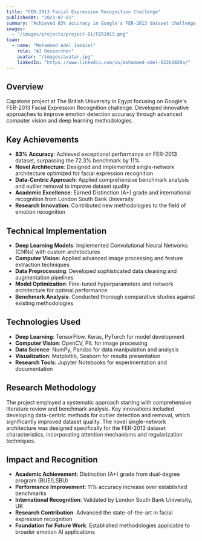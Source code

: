 ```yaml
---
title: "FER-2013 Facial Expression Recognition Challenge"
publishedAt: "2023-07-01"
summary: "Achieved 83% accuracy in Google's FER-2013 dataset challenge using novel single-network architecture, representing 11% improvement over benchmark through advanced Computer Vision and Deep Learning techniques."
images:
  - "/images/projects/project-01/FER2013.png"
team:
  - name: "Mohammed Adel Ismaiel"
    role: "AI Researcher"
    avatar: "/images/avatar.jpg"
    linkedIn: "https://www.linkedin.com/in/mohammed-adel-622b2020a/"
---
```


## Overview

Capstone project at The British University in Egypt focusing on Google's FER-2013 Facial Expression Recognition challenge. Developed innovative approaches to improve emotion detection accuracy through advanced computer vision and deep learning methodologies.

## Key Achievements

- **83% Accuracy**: Achieved exceptional performance on FER-2013 dataset, surpassing the 72.3% benchmark by 11%
- **Novel Architecture**: Designed and implemented single-network architecture optimized for facial expression recognition
- **Data-Centric Approach**: Applied comprehensive benchmark analysis and outlier removal to improve dataset quality
- **Academic Excellence**: Earned Distinction (A+) grade and international recognition from London South Bank University
- **Research Innovation**: Contributed new methodologies to the field of emotion recognition

## Technical Implementation

- **Deep Learning Models**: Implemented Convolutional Neural Networks (CNNs) with custom architectures
- **Computer Vision**: Applied advanced image processing and feature extraction techniques
- **Data Preprocessing**: Developed sophisticated data cleaning and augmentation pipelines
- **Model Optimization**: Fine-tuned hyperparameters and network architecture for optimal performance
- **Benchmark Analysis**: Conducted thorough comparative studies against existing methodologies

## Technologies Used

- **Deep Learning**: TensorFlow, Keras, PyTorch for model development
- **Computer Vision**: OpenCV, PIL for image processing
- **Data Science**: NumPy, Pandas for data manipulation and analysis
- **Visualization**: Matplotlib, Seaborn for results presentation
- **Research Tools**: Jupyter Notebooks for experimentation and documentation

## Research Methodology

The project employed a systematic approach starting with comprehensive literature review and benchmark analysis. Key innovations included developing data-centric methods for outlier detection and removal, which significantly improved dataset quality. The novel single-network architecture was designed specifically for the FER-2013 dataset characteristics, incorporating attention mechanisms and regularization techniques.

## Impact and Recognition

- **Academic Achievement**: Distinction (A+) grade from dual-degree program (BUE/LSBU)
- **Performance Improvement**: 11% accuracy increase over established benchmarks
- **International Recognition**: Validated by London South Bank University, UK
- **Research Contribution**: Advanced the state-of-the-art in facial expression recognition
- **Foundation for Future Work**: Established methodologies applicable to broader emotion AI applications
